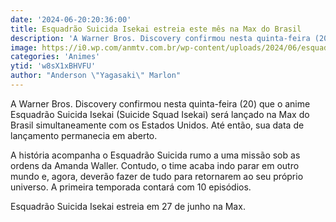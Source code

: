 ```yaml
---
date: '2024-06-20:20:36:00'
title: Esquadrão Suicida Isekai estreia este mês na Max do Brasil
description: 'A Warner Bros. Discovery confirmou nesta quinta-feira (20) que o anime Esquadrão Suicida Isekai (Suicide Squad Isekai) será lançado na Max do Brasil simultaneamente com os Estados Unidos. Até então, sua data de lançamento permanecia em aberto.'
image: https://i0.wp.com/anmtv.com.br/wp-content/uploads/2024/06/esquadrao-suicida-isekai.jpg?w=800&ssl=1
categories: 'Animes'
ytid: 'w8sX1xBHVFU'
author: "Anderson \"Yagasaki\" Marlon"
---
```


A Warner Bros. Discovery confirmou nesta quinta-feira (20) que o anime Esquadrão Suicida Isekai (Suicide Squad Isekai) será lançado na Max do Brasil simultaneamente com os Estados Unidos. Até então, sua data de lançamento permanecia em aberto.

A história acompanha o Esquadrão Suicida rumo a uma missão sob as ordens da Amanda Waller. Contudo, o time acaba indo parar em outro mundo e, agora, deverão fazer de tudo para retornarem ao seu próprio universo. A primeira temporada contará com 10 episódios.

Esquadrão Suicida Isekai estreia em 27 de junho na Max.
